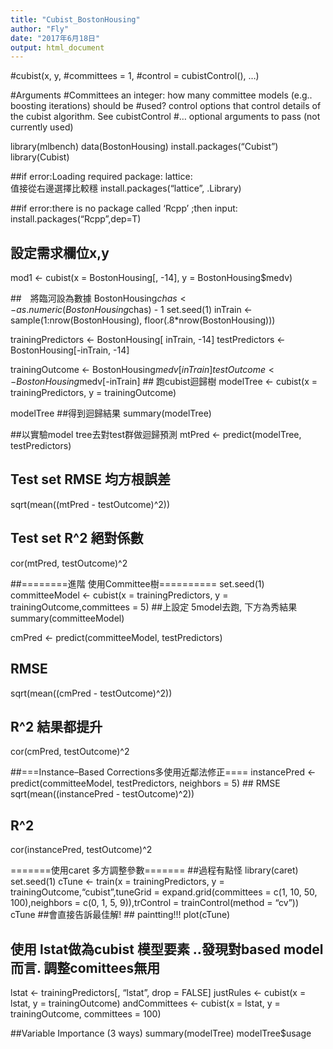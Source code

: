 ```yaml
---
title: "Cubist_BostonHousing"
author: "Fly"
date: "2017年6月18日"
output: html_document
---
```



#cubist(x, y,
#committees = 1,
#control = cubistControl(), ...)

#Arguments
#Committees an integer: how many committee models (e.g.. boosting iterations) should be
#used? control options that control details of the cubist algorithm. See cubistControl
#... optional arguments to pass (not currently used)

library(mlbench)
data(BostonHousing)
install.packages("Cubist")
library(Cubist)

##if error:Loading required package: lattice:   
值接從右邊選擇比較穩
install.packages("lattice", .Library)

##if error:there is no package called ‘Rcpp’ ;then input:
install.packages("Rcpp",dep=T)

## 設定需求欄位x,y
mod1 <- cubist(x = BostonHousing[, -14], y = BostonHousing$medv)

##　將臨河設為數據
BostonHousing$chas <-as.numeric(BostonHousing$chas) - 1
set.seed(1)
inTrain <- sample(1:nrow(BostonHousing), floor(.8*nrow(BostonHousing)))

trainingPredictors <- BostonHousing[ inTrain, -14]
testPredictors <- BostonHousing[-inTrain, -14]

trainingOutcome <- BostonHousing$medv[ inTrain]
testOutcome <- BostonHousing$medv[-inTrain]
## 跑cubist迴歸樹
modelTree <- cubist(x = trainingPredictors, y = trainingOutcome)

modelTree
##得到迴歸結果
summary(modelTree)

##以實驗model tree去對test群做迴歸預測
mtPred <- predict(modelTree, testPredictors)

## Test set RMSE  均方根誤差
sqrt(mean((mtPred - testOutcome)^2))

## Test set R^2  絕對係數
cor(mtPred, testOutcome)^2

##========進階 使用Committee樹==========
set.seed(1)
committeeModel <- cubist(x = trainingPredictors, y = trainingOutcome,committees = 5)
##上設定 5model去跑, 下方為秀結果
summary(committeeModel)

cmPred <- predict(committeeModel, testPredictors)

## RMSE
sqrt(mean((cmPred - testOutcome)^2))

## R^2  結果都提升
cor(cmPred, testOutcome)^2

##===Instance–Based Corrections多使用近鄰法修正====
instancePred <- predict(committeeModel, testPredictors, neighbors = 5)
## RMSE
sqrt(mean((instancePred - testOutcome)^2))

## R^2
cor(instancePred, testOutcome)^2

=======使用caret 多方調整參數=======
##過程有點怪
library(caret)
set.seed(1)
cTune <- train(x = trainingPredictors, y = trainingOutcome,"cubist",tuneGrid = expand.grid(committees = c(1, 10, 50, 100),neighbors = c(0, 1, 5, 9)),trControl = trainControl(method = "cv"))
cTune
##會直接告訴最佳解!
## paintting!!!
plot(cTune)

## 使用 lstat做為cubist 模型要素 ..發現對based model而言. 調整comittees無用
lstat <- trainingPredictors[, "lstat", drop = FALSE]
justRules <- cubist(x = lstat, y = trainingOutcome)
andCommittees <- cubist(x = lstat, y = trainingOutcome, committees = 100)

##Variable Importance (3 ways)
summary(modelTree)
modelTree$usage
